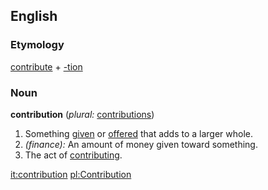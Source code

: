 ==English==

===Etymology===
[[contribute]] + [[-tion]]

===Noun===
'''contribution'''  (''plural:'' [[contributions]])
#Something [[give]]n or [[offer]]ed that adds to a larger whole.
#''(finance):'' An amount of money given toward something.
#The act of [[contribute|contributing]].

[[it:contribution]]
[[pl:Contribution]]